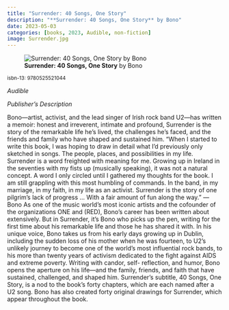 ```yaml
---
title: "Surrender: 40 Songs, One Story"
description: "**Surrender: 40 Songs, One Story** by Bono"
date: 2023-05-03
categories: [books, 2023, Audible, non-fiction]
image: Surrender.jpg
---
```

![**Surrender: 40 Songs, One Story** by Bono](Surrender.jpg){fig-align="left"}

<sup>isbn-13: 9780525521044</sup>

*Audible*

*Publisher's Description*

Bono—artist, activist, and the lead singer of Irish rock band U2—has
written a memoir: honest and irreverent, intimate and profound, Surrender
is the story of the remarkable life he’s lived, the challenges he’s faced,
and the friends and family who have shaped and sustained him. “When I
started to write this book, I was hoping to draw in detail what I’d
previously only sketched in songs. The people, places, and possibilities in
my life. Surrender is a word freighted with meaning for me. Growing up in
Ireland in the seventies with my fists up (musically speaking), it was not
a natural concept. A word I only circled until I gathered my thoughts for
the book. I am still grappling with this most humbling of commands. In the
band, in my marriage, in my faith, in my life as an activist. Surrender is
the story of one pilgrim’s lack of progress ... With a fair amount of fun
along the way.” —Bono As one of the music world’s most iconic artists and
the cofounder of the organizations ONE and (RED), Bono’s career has been
written about extensively. But in Surrender, it’s Bono who picks up the
pen, writing for the first time about his remarkable life and those he has
shared it with. In his unique voice, Bono takes us from his early days
growing up in Dublin, including the sudden loss of his mother when he was
fourteen, to U2’s unlikely journey to become one of the world’s most
influential rock bands, to his more than twenty years of activism dedicated
to the fight against AIDS and extreme poverty. Writing with candor, self-
reflection, and humor, Bono opens the aperture on his life—and the family,
friends, and faith that have sustained, challenged, and shaped him.
Surrender’s subtitle, 40 Songs, One Story, is a nod to the book’s forty
chapters, which are each named after a U2 song. Bono has also created forty
original drawings for Surrender, which appear throughout the book.